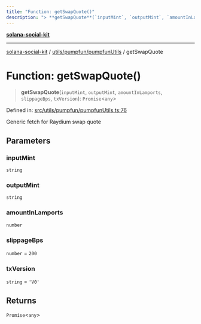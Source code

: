 ```yaml
---
title: "Function: getSwapQuote()"
description: "> **getSwapQuote**(`inputMint`, `outputMint`, `amountInLamports`, `slippageBps`, `txVersion`): `Promise`\<`any`\>"
---
```


[**solana-social-kit**](../../../../README.mdx)

***

[solana-social-kit](../../../../README.mdx) / [utils/pumpfun/pumpfunUtils](../README.mdx) / getSwapQuote

# Function: getSwapQuote()

> **getSwapQuote**(`inputMint`, `outputMint`, `amountInLamports`, `slippageBps`, `txVersion`): `Promise`\<`any`\>

Defined in: [src/utils/pumpfun/pumpfunUtils.ts:76](https://github.com/SendArcade/solana-social-starter/blob/03568260ca96ed63f77049843c721de1cb011893/src/utils/pumpfun/pumpfunUtils.ts#L76)

Generic fetch for Raydium swap quote

## Parameters

### inputMint

`string`

### outputMint

`string`

### amountInLamports

`number`

### slippageBps

`number` = `200`

### txVersion

`string` = `'V0'`

## Returns

`Promise`\<`any`\>
